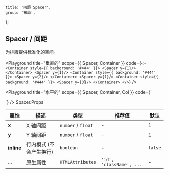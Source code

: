 
	title: '间距 Spacer',
	group: '布局',
};

## Spacer / 间距

为排版提供标准化的空间。

<Playground
	title="垂直的"
	scope={{ Spacer, Container }}
	code={`
<>
  <Container style={{ background: '#444' }}>
    <Spacer y={1}/>
  </Container>
  <Spacer y={1}/>
  <Container style={{ background: '#444' }}>
    <Spacer y={2}/>
  </Container>
  <Spacer y={1}/>
  <Container style={{ background: '#444' }}>
    <Spacer y={3}/>
  </Container>
</>
`}
/>

<Playground
	title="水平的"
	scope={{ Spacer, Container, Col }}
	code={`
<Container>
  <Col style={{ background: '#444' }} />
  <Spacer x={5}/>
  <Col style={{ background: '#444' }} />
</Container>
`}
/>

<Attributes edit="/pages/zh-cn/components/spacer.mdx">
<Attributes.Title>Spacer.Props</Attributes.Title>

| 属性       | 描述                    | 类型               | 推荐值                   | 默认    |
| ---------- | ----------------------- | ------------------ | ------------------------ | ------- |
| **x**      | X 轴间距                | `number` / `float` | -                        | 1       |
| **y**      | Y 轴间距                | `number` / `float` | -                        | 1       |
| **inline** | 行内模式 (不会产生换行) | `boolean`          | -                        | `false` |
| ...        | 原生属性                | `HTMLAttributes`   | `'id', 'className', ...` | -       |

</Attributes>

